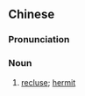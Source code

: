 ==Chinese==
{{zh-forms|s=隐士}}

===Pronunciation===
{{zh-pron
|m=yǐnshì
|mn=ín-sū/ún-sū
|cat=noun
}}

===Noun===
{{zh-noun}}

# [[recluse]]; [[hermit]]